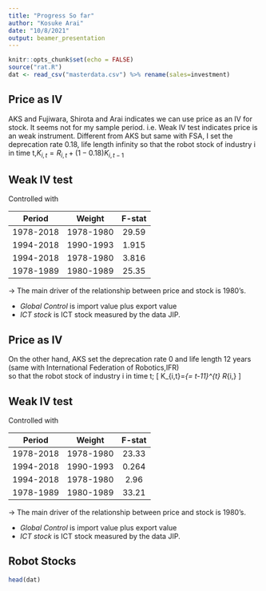 ```yaml
---
title: "Progress So far"
author: "Kosuke Arai"
date: "10/8/2021"
output: beamer_presentation
---
```


```r
knitr::opts_chunk$set(echo = FALSE)
source("rat.R")
dat <- read_csv("masterdata.csv") %>% rename(sales=investment)
```

## Price as IV

AKS and Fujiwara, Shirota and Arai indicates we can use price as an IV for stock.
It seems not for my sample period.
i.e. Weak IV test indicates price is an weak instrument. 
Different from AKS but same with FSA, I set the deprecation rate 0.18, life length infinity
so that the robot stock of industry i in time t,$K_{i,t}=R_{i,t}+(1-0.18)K_{i,t-1}$


## Weak IV test

Controlled with \it{Global Control} and \it{ICT Stock},  

|  Period  |   Weight  | F-stat
| :-: | :-: | :-:|
| 1978-2018 | 1978-1980 | 29.59
| 1994-2018 | 1990-1993 | 1.915
| 1994-2018 | 1978-1980 | 3.816
| 1978-1989 | 1980-1989 | 25.35


$\rightarrow$ The main driver of the relationship between price and stock is 1980's.
 
 - _Global Control_  is import value plus export value  
 - _ICT stock_  is ICT stock measured by the data JIP.  
 

## Price as IV

On the other hand, AKS set the deprecation rate 0 and life length 12 years (same with International Federation of Robotics,IFR)  
so that the robot stock of industry i in time t;
\[
K_{i,t}=\sum_{\tau = t-11}^{t} R_{i,\tau}
\]


## Weak IV test

Controlled with \it{Global Control} and \it{ICT Stock},  

|  Period  |   Weight  | F-stat
| :-: | :-: | :-:|
| 1978-2018 | 1978-1980 | 23.33
| 1994-2018 | 1990-1993 | 0.264
| 1994-2018 | 1978-1980 | 2.96
| 1978-1989 | 1980-1989 | 33.21


$\rightarrow$ The main driver of the relationship between price and stock is 1980's.
 
 - _Global Control_  is import value plus export value  
 - _ICT stock_  is ICT stock measured by the data JIP.  
 
## Robot Stocks

```r
head(dat)
```